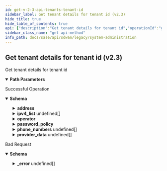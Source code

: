 ```yaml
---
id: get-v-2-3-api-tenants-tenant-id
sidebar_label: Get tenant details for tenant id (v2.3)
hide_title: true
hide_table_of_contents: true
api: {"description":"Get tenant details for tenant id","operationId":"get-v2.3-api-tenants-tenant_id","parameters":[{"description":"Tenant Id","in":"path","name":"tenant_id","required":true,"schema":{"description":"Tenant Id","type":"string"}}],"responses":{"200":{"content":{"application/json":{"schema":{"properties":{"address":{"properties":{"city":{"description":"City: Length(max = 100, , min = 0) ","type":"string"},"country":{"description":"Country: Length(max = 100, , min = 0) ","type":"string"},"post_code":{"description":"Post Code: Length(max = 100, , min = 0) ","type":"string"},"state":{"description":"State: Length(max = 100, , min = 0) ","type":"string"},"street":{"description":"Street: Length(max = 100, , min = 0) ","type":"string"},"street2":{"description":"Street2: Length(max = 100, , min = 0) ","type":"string"}},"description":"Address: Valid "},"canonical_name":{"description":"Canonical Name: Pattern(error = TENANT_INVALID_CANONICAL_NAME: Please provide a valid canonical name with a length less than 128 characters, e.g., mydomain.com, regexp = [0-9a-zA-Z\\\\.\\\\-_]{1,128}) ","type":"string"},"clients":{"description":"Clients: Valid ","items":{"description":"Clients","type":"string"},"type":"array"},"csp_tenant_id":{"description":"Csp Tenant Id: Length(max = 32, TENANT_INVALID_CSP_IT_TENANT_ID, min = 0) Digits(fraction = 0, integer = 32, TENANT_INVALID_CSP_IT_TENANT_ID) ","type":"string"},"description":{"description":"Description: Length(max = 1024, error = TENANT_INVALID_DESCRIPTION: Please provide a description with a length less than 1024 characters, min = 0) ","type":"string"},"disabled":{"description":"Disabled","type":"string"},"disabled_reason":{"description":"Disabled Reason: Size(max = 5000, DISABLED_REASON_INVALID_0001, min = 0) ","type":"string"},"id":{"description":"Id","type":"string"},"inactive":{"description":"Inactive","type":"string"},"inactive_reason":{"description":"Inactive Reason: Size(max = 5000, INACTIVE_REASON_INVALID_0001, min = 0) ","type":"string"},"ipv4_list":{"description":"Ipv4 List: Valid ","items":{"properties":{"ipv4":{"description":"Ipv4: IPv4(INVALID_IPV4_0001, regexp = [/0-9.]*) ","type":"string"}}},"type":"array"},"is_esp":{"description":"Is Esp","type":"boolean"},"is_support":{"description":"Is Support","type":"boolean"},"name":{"description":"Name: Length(max = 512, error = TENANT_INVALID_NAME: Please provide a valid name with a length less than 512 characters, min = 0) ","type":"string"},"operator":{"description":"Operator","properties":{"addresses":{"description":"Addresses: Size(max = 20, error = OPERATOR_INVALID_ADDRESS_LIST_SIZE: Provide a valid address list. A maximum of twenty addresses can be specified, min = 0) Valid ","items":{"properties":{"city":{"description":"City: Length(max = 100, , min = 0) ","type":"string"},"country":{"description":"Country: Length(max = 100, , min = 0) ","type":"string"},"post_code":{"description":"Post Code: Length(max = 100, , min = 0) ","type":"string"},"state":{"description":"State: Length(max = 100, , min = 0) ","type":"string"},"street":{"description":"Street: Length(max = 100, , min = 0) ","type":"string"},"street2":{"description":"Street2: Length(max = 100, , min = 0) ","type":"string"}}},"type":"array"},"custom_roles":{"description":"Custom Roles: Size(max = 100, error = OPERATOR_INVALID_CUSTOM_ROLES_LIST_SIZE: Custom roles set is limited to {} length, min = 0) ","items":{"properties":{"custom_permissions":{"description":"Custom Permissions","items":{"properties":{"allowed_after_ms":{"description":"Allowed After Ms","format":"int64","type":"integer"},"allowed_before_ms":{"description":"Allowed Before Ms","format":"int64","type":"integer"},"disabled":{"description":"Disabled","type":"boolean"},"disabled_reason":{"description":"Disabled Reason: Size(max = 5000, DISABLED_REASON_INVALID_0001, min = 0) ","type":"string"},"disallow_permission":{"description":"Disallow Permission","type":"boolean"},"id":{"type":"string"},"inactive":{"description":"Inactive","type":"boolean"},"inactive_reason":{"description":"Inactive Reason: Size(max = 5000, INACTIVE_REASON_INVALID_0001, min = 0) ","type":"string"},"region":{"description":"Region","type":"string"},"tenant_id":{"description":"Tenant Id: NotNull Digits(fraction = 0, integer = 20, TENANT_ID_INVALID_0001) ","type":"string"},"value":{"description":"Value: Pattern(error = INVALID_PERMISSION_VALUE: Permission value contains invalid characters. Check data {}, regexp = ^[/0-9a-zA-+_\\\\[\\\\]-]{1,500}$) NotEmpty ","type":"string"}},"required":["value","tenant_id"]},"type":"array"},"disabled":{"description":"Disabled","type":"boolean"},"disallow_permissions":{"description":"Disallow Permissions","items":{"properties":{"value":{"description":"Value: Size(max = 500, PERMISSION_INVALID_0001, min = 0) ","type":"string"}}},"type":"array"},"id":{"description":"Id","type":"string"},"inactive":{"description":"Inactive","type":"boolean"},"name":{"description":"Name: Pattern(AUTH_ROLE_INVALID, regexp = (guest|system|element|support_iam_admin|support_admin|support_viewonly|support_mfg|support_super|support_root|devops|secops|tenant_iam_admin|tenant_network_admin|tenant_security_admin|tenant_viewonly|tenant_super|tenant_root|esp_iam_admin|esp_machine_admin|esp_admin|esp_user|esp_super|esp_root)) NotBlank ","type":"string"},"permissions":{"description":"Permissions","items":{"properties":{"value":{"description":"Value: Size(max = 500, PERMISSION_INVALID_0001, min = 0) ","type":"string"}}},"type":"array"},"roles":{"description":"Roles","items":{"properties":{"name":{"description":"Name: Pattern(AUTH_ROLE_INVALID, regexp = (guest|system|element|support_iam_admin|support_admin|support_viewonly|support_mfg|support_super|support_root|devops|secops|tenant_iam_admin|tenant_network_admin|tenant_security_admin|tenant_viewonly|tenant_super|tenant_root|esp_iam_admin|esp_machine_admin|esp_admin|esp_user|esp_super|esp_root)) NotBlank ","type":"string"}},"required":["name"]},"type":"array"}},"required":["name"]},"type":"array"},"disable_idp_login":{"description":"Disable Idp Login","type":"boolean"},"disabled":{"description":"Disabled","type":"boolean"},"disabled_reason":{"description":"Disabled Reason: Size(max = 5000, DISABLED_REASON_INVALID_0001, min = 0) ","type":"string"},"email":{"description":"Email: Email(error = OPERATOR_EMAIL_INVALID: Invalid email {validatedValue}. Please use a valid email address, regexp = .*) Size(max = 1000, error = OPERATOR_EMAIL_INVALID: Invalid email {validatedValue}. Please use a valid email address, min = 1) NotEmpty ","type":"string"},"email_validated":{"description":"Email Validated","type":"boolean"},"enable_session_ip_lock":{"description":"Enable Session Ip Lock","type":"boolean"},"first_name":{"description":"First Name: Size(max = 100, error = OPERATOR_FNAME_INVALID: Invalid first name {validatedValue}. Please use a first name which is 100 characters or less in length, min = 0) NotEmpty ","type":"string"},"from_esp":{"description":"From Esp","type":"boolean"},"from_esp_name":{"description":"From Esp Name: Length(max = 512, error = TENANT_INVALID_NAME: Please provide a valid name with a length less than 512 characters, min = 0) ","type":"string"},"from_esp_tenant_id":{"description":"From Esp Tenant Id: Pattern(error = TENANT_INVALID_ID: Provide a valid tenant id, regexp = ^[a-z0-9]{1,50}$) ","type":"string"},"id":{"type":"string"},"inactive":{"description":"Inactive","type":"boolean"},"inactive_reason":{"description":"Inactive Reason: Size(max = 5000, INACTIVE_REASON_INVALID_0001, min = 0) ","type":"string"},"ipv4_list":{"description":"Ipv4 List: Size(max = 100, error = OPERATOR_IPV4_INVALID: Invalid ipv4 list, min = 0) Valid ","items":{"properties":{"ipv4":{"description":"Ipv4: IPv4(INVALID_IPV4_0001, regexp = [/0-9.]*) ","type":"string"}}},"type":"array"},"is_locked":{"description":"Is Locked","type":"boolean"},"is_system_owned":{"description":"Is System Owned","type":"boolean"},"last_login":{"format":"date","type":"string"},"last_name":{"description":"Last Name: Size(max = 100, error = OPERATOR_LNAME_INVALID: Invalid last name {validatedValue}. Please use a last name which is 100 characters or less in length, min = 0) ","type":"string"},"linked_accounts":{"description":"Linked Accounts: Size(max = 20, error = OPERATOR_INVALID_LINKED_ACCOUNTS_SIZE: Invalid linked account information. Maximum of 20 and at least 1 linked account(s) should be specified, min = 1) NotEmpty ","items":{"properties":{"disabled":{"description":"Disabled","type":"boolean"},"disabled_reason":{"description":"Disabled Reason","type":"string"},"failed_login_attempts":{"description":"Failed Login Attempts","format":"int32","type":"integer"},"id":{"description":"Id","type":"string"},"inactive":{"description":"Inactive","type":"boolean"},"inactive_reason":{"description":"Inactive Reason","type":"string"},"provider_key":{"description":"Provider Key: Pattern(error = LINKED_ACCOUNT_PROVIDER_KEY: Linked account provider key is invalid, regexp = (password)) ","type":"string"},"provider_value":{"description":"Provider Value","type":"string"},"provider_value_updated_on":{"description":"Provider Value Updated On","format":"int64","type":"integer"},"region":{"description":"Region","type":"string"},"tenant_id":{"description":"Tenant Id","type":"string"}}},"type":"array"},"name":{"description":"Name: JsonIgnore(value = true) ","type":"string"},"phone_numbers":{"description":"Phone Numbers: Size(max = 20, error = OPERATOR_INVALID_PHONE_LIST_SIZE: Invalid phone list size. Maximum of twenty phones can be specified, min = 0) Valid ","items":{"properties":{"country_code":{"description":"Country Code","format":"int32","type":"integer"},"local_extension":{"description":"Local Extension","format":"int32","type":"integer"},"number":{"description":"Number","format":"int64","type":"integer"},"types":{"description":"Types","items":{"properties":{"value":{"description":"Value","type":"string"}}},"type":"array"}}},"type":"array"},"region":{"description":"Region","type":"string"},"roles":{"description":"Roles: Valid Size(max = 7, error = OPERATOR_INVALID_ROLE_LIST_SIZE: Role list size is invalid. Maximum of seven and at least one role must be specified, min = 0) ","items":{"properties":{"name":{"description":"Name: Pattern(AUTH_ROLE_INVALID, regexp = (guest|system|element|support_iam_admin|support_admin|support_viewonly|support_mfg|support_super|support_root|devops|secops|tenant_iam_admin|tenant_network_admin|tenant_security_admin|tenant_viewonly|tenant_super|tenant_root|esp_iam_admin|esp_machine_admin|esp_admin|esp_user|esp_super|esp_root)) NotBlank ","type":"string"}},"required":["name"]},"type":"array"},"secondary_emails":{"description":"Secondary Emails: Size(max = 20, error = OPERATOR_EMAIL_LIST_INVALID: Invalid email list size {validatedValue}. Please use a valid email list, min = 0) Valid ","items":{"properties":{"email":{"description":"Email: Email(EMAIL_INVALID_0001, regexp = .*) Size(max = 1000, EMAIL_INVALID_0002, min = 1) ","type":"string"}}},"type":"array"},"settings":{"description":"Settings: Size(max = 100000, error = OPERATOR_INVALID_SETTINGS_SIZE: Invalid data size for settings. Maximum of 100KB data size is allowed, min = 0) ","type":"string"},"tenant_id":{"description":"Tenant Id: NotNull Digits(fraction = 0, integer = 20, TENANT_ID_INVALID_0001) ","type":"string"}},"required":["linked_accounts","first_name","email","tenant_id"]},"pan_account_id":{"description":"Pan Account Id: Length(max = 32, TENANT_INVALID_PAN_CSP_ACCOUNT_ID, min = 0) ","type":"string"},"pan_tenant_id":{"description":"Pan Tenant Id: Length(max = 32, TENANT_INVALID_PAN_IT_TENANT_ID, min = 0) Digits(fraction = 0, integer = 32, TENANT_INVALID_PAN_IT_TENANT_ID) ","type":"string"},"password_policy":{"description":"Password Policy: Valid ","properties":{"enable_failed_login_attempts":{"description":"Enable Failed Login Attempts","type":"boolean"},"enable_failed_login_time_delay":{"description":"Enable Failed Login Time Delay","type":"boolean"},"enable_maximum_password_length":{"description":"Enable Maximum Password Length","type":"boolean"},"enable_minimum_password_length":{"description":"Enable Minimum Password Length","type":"boolean"},"enable_password_aging":{"description":"Enable Password Aging","type":"boolean"},"enable_password_identity_difference":{"description":"Enable Password Identity Difference","type":"boolean"},"enable_password_no_reuse_count":{"description":"Enable Password No Reuse Count","type":"boolean"},"enable_session_ip_lock":{"description":"Enable Session Ip Lock","type":"boolean"},"enable_two_lower_case_letters":{"description":"Enable Two Lower Case Letters","type":"boolean"},"enable_two_numbers":{"description":"Enable Two Numbers","type":"boolean"},"enable_two_special_characters":{"description":"Enable Two Special Characters","type":"boolean"},"enable_two_upper_case_letters":{"description":"Enable Two Upper Case Letters","type":"boolean"},"failed_login_attempts":{"type":"integer"},"maximum_password_length":{"type":"integer"},"minimum_password_length":{"type":"integer"},"password_aging_days":{"type":"integer"},"password_aging_notification":{"type":"integer"},"password_no_reuse_count":{"type":"integer"},"special_characters":{"description":"Special Characters: JsonIgnore(value = true) ","type":"string"},"special_characters_regex":{"description":"Special Characters Regex: JsonIgnore(value = true) ","type":"string"}}},"phone_numbers":{"description":"Phone Numbers: Valid ","items":{"properties":{"country_code":{"description":"Country Code","format":"int32","type":"integer"},"local_extension":{"description":"Local Extension","format":"int32","type":"integer"},"number":{"description":"Number","format":"int64","type":"integer"},"types":{"description":"Types","items":{"properties":{"value":{"description":"Value","type":"string"}}},"type":"array"}}},"type":"array"},"prisma_access_tenant_id":{"description":"Prisma Access Tenant Id: Length(max = 32, TENANT_INVALID_PRISMA_ACCESS_TENANT_ID, min = 0) Digits(fraction = 0, integer = 32, TENANT_INVALID_PRISMA_ACCESS_TENANT_ID) ","type":"string"},"provider_data":{"description":"Provider Data: Valid ","items":{"properties":{"certificate":{"description":"Certificate","properties":{"certificate":{"description":"Certificate","type":"string"},"certificate_expiry_utc":{"description":"Certificate Expiry Utc","format":"int64","type":"integer"},"certificate_type":{"description":"Certificate Type","type":"string"},"disabled":{"description":"Disabled","type":"boolean"},"disabled_reason":{"description":"Disabled Reason: Size(max = 5000, DISABLED_REASON_INVALID_0001, min = 0) ","type":"string"},"id":{"type":"string"},"inactive":{"description":"Inactive","type":"boolean"},"inactive_reason":{"description":"Inactive Reason: Size(max = 5000, INACTIVE_REASON_INVALID_0001, min = 0) ","type":"string"},"issued_by":{"description":"Issued By","properties":{"common_name":{"description":"Common Name: Length(max = 100, , min = 0) ","type":"string"},"country":{"description":"Country: Length(max = 100, , min = 0) ","type":"string"},"location":{"description":"Location: Length(max = 100, , min = 0) ","type":"string"},"organization":{"description":"Organization: Length(max = 100, , min = 0) ","type":"string"},"organization_unit":{"description":"Organization Unit: Length(max = 100, , min = 0) ","type":"string"},"state":{"description":"State: Length(max = 100, , min = 0) ","type":"string"}}},"issued_to":{"description":"Issued To","properties":{"common_name":{"description":"Common Name: Length(max = 100, , min = 0) ","type":"string"},"country":{"description":"Country: Length(max = 100, , min = 0) ","type":"string"},"location":{"description":"Location: Length(max = 100, , min = 0) ","type":"string"},"organization":{"description":"Organization: Length(max = 100, , min = 0) ","type":"string"},"organization_unit":{"description":"Organization Unit: Length(max = 100, , min = 0) ","type":"string"},"state":{"description":"State: Length(max = 100, , min = 0) ","type":"string"}}},"parent_id":{"description":"Parent Id","properties":"circular()","required":["tenant_id"]},"region":{"description":"Region","type":"string"},"serial_number":{"description":"Serial Number","type":"string"},"tenant_id":{"description":"Tenant Id: NotNull Digits(fraction = 0, integer = 20, TENANT_ID_INVALID_0001) ","type":"string"},"version":{"description":"Version","type":"string"}},"required":["tenant_id"]},"password_hash":{"description":"Password Hash","type":"string"},"provider":{"description":"Provider","properties":{"canonical_name":{"description":"Canonical Name","type":"string"},"description":{"description":"Description","type":"string"},"disabled":{"description":"Disabled","type":"boolean"},"disabled_reason":{"description":"Disabled Reason: Size(max = 5000, DISABLED_REASON_INVALID_0001, min = 0) ","type":"string"},"id":{"type":"string"},"inactive":{"description":"Inactive","type":"boolean"},"inactive_reason":{"description":"Inactive Reason: Size(max = 5000, INACTIVE_REASON_INVALID_0001, min = 0) ","type":"string"},"map_external_group":{"type":"object"},"name":{"description":"Name","type":"string"},"protocol":{"description":"Protocol","properties":{}},"region":{"description":"Region","type":"string"},"template":{"description":"Template","type":"string"},"tenant_id":{"description":"Tenant Id: NotNull Digits(fraction = 0, integer = 20, TENANT_ID_INVALID_0001) ","type":"string"}},"required":["tenant_id"]},"salt":{"description":"Salt","type":"string"},"security":{"description":"Security","type":"string"}}},"type":"array"},"region":{"description":"Region","type":"string"},"telemetry_region":{"description":"Telemetry Region","type":"string"},"tenant_id":{"description":"Tenant Id: NotNull Digits(fraction = 0, integer = 20, TENANT_ID_INVALID_0001) ","type":"string"}},"required":["tenant_id"]}}},"description":"Successful Operation"},"400":{"content":{"application/json":{"example":{"value":{"_error":[{"code":"TENANT_INVALID_CLIENT_ID"},{"code":"ESP_INVALID_CLIENT_DATA"}]}},"schema":{"properties":{"_error":{"items":{"properties":{"code":{"type":"string"},"message":{"type":"string"}}},"type":"array"}}}}},"description":"Bad Request"}},"tags":["System Administration"],"method":"get","path":"/v2.3/api/tenants/{tenant_id}","info":{"contact":{},"description":"List of APIs used to manage the operators, IDPs, users, base roles, base permissions,  password change, sign up, and client roles, base roles.","title":"System Administration","version":"Latest"},"postman":{"name":"Get tenant details for tenant id (v2.3)","description":{"content":"Get tenant details for tenant id","type":"text/plain"},"url":{"path":["v2.3","api","tenants",":tenant_id"],"host":["{{baseUrl}}"],"query":[],"variable":[{"disabled":false,"description":{"content":"(Required) Tenant Id","type":"text/plain"},"type":"any","value":"","key":"tenant_id"}]},"header":[{"key":"Accept","value":"application/json"}],"method":"GET"}}
sidebar_class_name: "get api-method"
info_path: docs/sase/api/sdwan/legacy/system-administration
---
```



## Get tenant details for tenant id (v2.3)



Get tenant details for tenant id

<details style={{"marginBottom":"1rem"}} data-collapsed={false} open={true}><summary style={{}}><strong>Path Parameters</strong></summary><div><ul><ParamsItem className={"paramsItem"} param={{"description":"Tenant Id","in":"path","name":"tenant_id","required":true,"schema":{"description":"Tenant Id","type":"string"}}}></ParamsItem></ul></div></details><div><ApiTabs><TabItem label={"200"} value={"200"}><div>

Successful Operation

</div><div><details style={{}} data-collapsed={false} open={true}><summary style={{"textAlign":"left"}}><strong>Schema</strong></summary><div style={{"textAlign":"left","marginLeft":"1rem"}}></div><ul style={{"marginLeft":"1rem"}}><SchemaItem collapsible={true} className={"schemaItem"}><details style={{}}><summary style={{}}><strong>address</strong><span style={{"opacity":"0.6"}}> </span></summary><div style={{"marginLeft":"1rem"}}><div style={{"marginTop":".5rem","marginBottom":".5rem"}}>

Address: Valid 

</div><SchemaItem collapsible={false} name={"city"} required={false} schemaDescription={"City: Length(max = 100, , min = 0) "} schemaName={"string"} qualifierMessage={undefined}></SchemaItem><SchemaItem collapsible={false} name={"country"} required={false} schemaDescription={"Country: Length(max = 100, , min = 0) "} schemaName={"string"} qualifierMessage={undefined}></SchemaItem><SchemaItem collapsible={false} name={"post_code"} required={false} schemaDescription={"Post Code: Length(max = 100, , min = 0) "} schemaName={"string"} qualifierMessage={undefined}></SchemaItem><SchemaItem collapsible={false} name={"state"} required={false} schemaDescription={"State: Length(max = 100, , min = 0) "} schemaName={"string"} qualifierMessage={undefined}></SchemaItem><SchemaItem collapsible={false} name={"street"} required={false} schemaDescription={"Street: Length(max = 100, , min = 0) "} schemaName={"string"} qualifierMessage={undefined}></SchemaItem><SchemaItem collapsible={false} name={"street2"} required={false} schemaDescription={"Street2: Length(max = 100, , min = 0) "} schemaName={"string"} qualifierMessage={undefined}></SchemaItem></div></details></SchemaItem><SchemaItem collapsible={false} name={"canonical_name"} required={false} schemaDescription={"Canonical Name: Pattern(error = TENANT_INVALID_CANONICAL_NAME: Please provide a valid canonical name with a length less than 128 characters, e.g., mydomain.com, regexp = [0-9a-zA-Z\\\\.\\\\-_]{1,128}) "} schemaName={"string"} qualifierMessage={undefined}></SchemaItem><SchemaItem collapsible={false} name={"clients"} required={false} schemaDescription={"Clients: Valid "} schemaName={"string[]"} qualifierMessage={undefined}></SchemaItem><SchemaItem collapsible={false} name={"csp_tenant_id"} required={false} schemaDescription={"Csp Tenant Id: Length(max = 32, TENANT_INVALID_CSP_IT_TENANT_ID, min = 0) Digits(fraction = 0, integer = 32, TENANT_INVALID_CSP_IT_TENANT_ID) "} schemaName={"string"} qualifierMessage={undefined}></SchemaItem><SchemaItem collapsible={false} name={"description"} required={false} schemaDescription={"Description: Length(max = 1024, error = TENANT_INVALID_DESCRIPTION: Please provide a description with a length less than 1024 characters, min = 0) "} schemaName={"string"} qualifierMessage={undefined}></SchemaItem><SchemaItem collapsible={false} name={"disabled"} required={false} schemaDescription={"Disabled"} schemaName={"string"} qualifierMessage={undefined}></SchemaItem><SchemaItem collapsible={false} name={"disabled_reason"} required={false} schemaDescription={"Disabled Reason: Size(max = 5000, DISABLED_REASON_INVALID_0001, min = 0) "} schemaName={"string"} qualifierMessage={undefined}></SchemaItem><SchemaItem collapsible={false} name={"id"} required={false} schemaDescription={"Id"} schemaName={"string"} qualifierMessage={undefined}></SchemaItem><SchemaItem collapsible={false} name={"inactive"} required={false} schemaDescription={"Inactive"} schemaName={"string"} qualifierMessage={undefined}></SchemaItem><SchemaItem collapsible={false} name={"inactive_reason"} required={false} schemaDescription={"Inactive Reason: Size(max = 5000, INACTIVE_REASON_INVALID_0001, min = 0) "} schemaName={"string"} qualifierMessage={undefined}></SchemaItem><SchemaItem collapsible={true} className={"schemaItem"}><details style={{}}><summary style={{}}><strong>ipv4_list</strong><span style={{"opacity":"0.6"}}> undefined[]</span></summary><div style={{"marginLeft":"1rem"}}><div style={{"marginTop":".5rem","marginBottom":".5rem"}}>

Ipv4 List: Valid 

</div><SchemaItem collapsible={false} name={"ipv4"} required={false} schemaDescription={"Ipv4: IPv4(INVALID_IPV4_0001, regexp = [/0-9.]*) "} schemaName={"string"} qualifierMessage={undefined}></SchemaItem></div></details></SchemaItem><SchemaItem collapsible={false} name={"is_esp"} required={false} schemaDescription={"Is Esp"} schemaName={"boolean"} qualifierMessage={undefined}></SchemaItem><SchemaItem collapsible={false} name={"is_support"} required={false} schemaDescription={"Is Support"} schemaName={"boolean"} qualifierMessage={undefined}></SchemaItem><SchemaItem collapsible={false} name={"name"} required={false} schemaDescription={"Name: Length(max = 512, error = TENANT_INVALID_NAME: Please provide a valid name with a length less than 512 characters, min = 0) "} schemaName={"string"} qualifierMessage={undefined}></SchemaItem><SchemaItem collapsible={true} className={"schemaItem"}><details style={{}}><summary style={{}}><strong>operator</strong><span style={{"opacity":"0.6"}}> </span></summary><div style={{"marginLeft":"1rem"}}><div style={{"marginTop":".5rem","marginBottom":".5rem"}}>

Operator

</div><SchemaItem collapsible={true} className={"schemaItem"}><details style={{}}><summary style={{}}><strong>addresses</strong><span style={{"opacity":"0.6"}}> undefined[]</span></summary><div style={{"marginLeft":"1rem"}}><div style={{"marginTop":".5rem","marginBottom":".5rem"}}>

Addresses: Size(max = 20, error = OPERATOR_INVALID_ADDRESS_LIST_SIZE: Provide a valid address list. A maximum of twenty addresses can be specified, min = 0) Valid 

</div><SchemaItem collapsible={false} name={"city"} required={false} schemaDescription={"City: Length(max = 100, , min = 0) "} schemaName={"string"} qualifierMessage={undefined}></SchemaItem><SchemaItem collapsible={false} name={"country"} required={false} schemaDescription={"Country: Length(max = 100, , min = 0) "} schemaName={"string"} qualifierMessage={undefined}></SchemaItem><SchemaItem collapsible={false} name={"post_code"} required={false} schemaDescription={"Post Code: Length(max = 100, , min = 0) "} schemaName={"string"} qualifierMessage={undefined}></SchemaItem><SchemaItem collapsible={false} name={"state"} required={false} schemaDescription={"State: Length(max = 100, , min = 0) "} schemaName={"string"} qualifierMessage={undefined}></SchemaItem><SchemaItem collapsible={false} name={"street"} required={false} schemaDescription={"Street: Length(max = 100, , min = 0) "} schemaName={"string"} qualifierMessage={undefined}></SchemaItem><SchemaItem collapsible={false} name={"street2"} required={false} schemaDescription={"Street2: Length(max = 100, , min = 0) "} schemaName={"string"} qualifierMessage={undefined}></SchemaItem></div></details></SchemaItem><SchemaItem collapsible={true} className={"schemaItem"}><details style={{}}><summary style={{}}><strong>custom_roles</strong><span style={{"opacity":"0.6"}}> undefined[]</span></summary><div style={{"marginLeft":"1rem"}}><div style={{"marginTop":".5rem","marginBottom":".5rem"}}>

Custom Roles: Size(max = 100, error = OPERATOR_INVALID_CUSTOM_ROLES_LIST_SIZE: Custom roles set is limited to {} length, min = 0) 

</div><SchemaItem collapsible={true} className={"schemaItem"}><details style={{}}><summary style={{}}><strong>custom_permissions</strong><span style={{"opacity":"0.6"}}> undefined[]</span></summary><div style={{"marginLeft":"1rem"}}><div style={{"marginTop":".5rem","marginBottom":".5rem"}}>

Custom Permissions

</div><SchemaItem collapsible={false} name={"allowed_after_ms"} required={false} schemaDescription={"Allowed After Ms"} schemaName={"int64"} qualifierMessage={undefined}></SchemaItem><SchemaItem collapsible={false} name={"allowed_before_ms"} required={false} schemaDescription={"Allowed Before Ms"} schemaName={"int64"} qualifierMessage={undefined}></SchemaItem><SchemaItem collapsible={false} name={"disabled"} required={false} schemaDescription={"Disabled"} schemaName={"boolean"} qualifierMessage={undefined}></SchemaItem><SchemaItem collapsible={false} name={"disabled_reason"} required={false} schemaDescription={"Disabled Reason: Size(max = 5000, DISABLED_REASON_INVALID_0001, min = 0) "} schemaName={"string"} qualifierMessage={undefined}></SchemaItem><SchemaItem collapsible={false} name={"disallow_permission"} required={false} schemaDescription={"Disallow Permission"} schemaName={"boolean"} qualifierMessage={undefined}></SchemaItem><SchemaItem collapsible={false} name={"id"} required={false} schemaDescription={undefined} schemaName={"string"} qualifierMessage={undefined}></SchemaItem><SchemaItem collapsible={false} name={"inactive"} required={false} schemaDescription={"Inactive"} schemaName={"boolean"} qualifierMessage={undefined}></SchemaItem><SchemaItem collapsible={false} name={"inactive_reason"} required={false} schemaDescription={"Inactive Reason: Size(max = 5000, INACTIVE_REASON_INVALID_0001, min = 0) "} schemaName={"string"} qualifierMessage={undefined}></SchemaItem><SchemaItem collapsible={false} name={"region"} required={false} schemaDescription={"Region"} schemaName={"string"} qualifierMessage={undefined}></SchemaItem><SchemaItem collapsible={false} name={"tenant_id"} required={true} schemaDescription={"Tenant Id: NotNull Digits(fraction = 0, integer = 20, TENANT_ID_INVALID_0001) "} schemaName={"string"} qualifierMessage={undefined}></SchemaItem><SchemaItem collapsible={false} name={"value"} required={true} schemaDescription={"Value: Pattern(error = INVALID_PERMISSION_VALUE: Permission value contains invalid characters. Check data {}, regexp = ^[/0-9a-zA-+_\\\\[\\\\]-]{1,500}$) NotEmpty "} schemaName={"string"} qualifierMessage={undefined}></SchemaItem></div></details></SchemaItem><SchemaItem collapsible={false} name={"disabled"} required={false} schemaDescription={"Disabled"} schemaName={"boolean"} qualifierMessage={undefined}></SchemaItem><SchemaItem collapsible={true} className={"schemaItem"}><details style={{}}><summary style={{}}><strong>disallow_permissions</strong><span style={{"opacity":"0.6"}}> undefined[]</span></summary><div style={{"marginLeft":"1rem"}}><div style={{"marginTop":".5rem","marginBottom":".5rem"}}>

Disallow Permissions

</div><SchemaItem collapsible={false} name={"value"} required={false} schemaDescription={"Value: Size(max = 500, PERMISSION_INVALID_0001, min = 0) "} schemaName={"string"} qualifierMessage={undefined}></SchemaItem></div></details></SchemaItem><SchemaItem collapsible={false} name={"id"} required={false} schemaDescription={"Id"} schemaName={"string"} qualifierMessage={undefined}></SchemaItem><SchemaItem collapsible={false} name={"inactive"} required={false} schemaDescription={"Inactive"} schemaName={"boolean"} qualifierMessage={undefined}></SchemaItem><SchemaItem collapsible={false} name={"name"} required={true} schemaDescription={"Name: Pattern(AUTH_ROLE_INVALID, regexp = (guest|system|element|support_iam_admin|support_admin|support_viewonly|support_mfg|support_super|support_root|devops|secops|tenant_iam_admin|tenant_network_admin|tenant_security_admin|tenant_viewonly|tenant_super|tenant_root|esp_iam_admin|esp_machine_admin|esp_admin|esp_user|esp_super|esp_root)) NotBlank "} schemaName={"string"} qualifierMessage={undefined}></SchemaItem><SchemaItem collapsible={true} className={"schemaItem"}><details style={{}}><summary style={{}}><strong>permissions</strong><span style={{"opacity":"0.6"}}> undefined[]</span></summary><div style={{"marginLeft":"1rem"}}><div style={{"marginTop":".5rem","marginBottom":".5rem"}}>

Permissions

</div><SchemaItem collapsible={false} name={"value"} required={false} schemaDescription={"Value: Size(max = 500, PERMISSION_INVALID_0001, min = 0) "} schemaName={"string"} qualifierMessage={undefined}></SchemaItem></div></details></SchemaItem><SchemaItem collapsible={true} className={"schemaItem"}><details style={{}}><summary style={{}}><strong>roles</strong><span style={{"opacity":"0.6"}}> undefined[]</span></summary><div style={{"marginLeft":"1rem"}}><div style={{"marginTop":".5rem","marginBottom":".5rem"}}>

Roles

</div><SchemaItem collapsible={false} name={"name"} required={true} schemaDescription={"Name: Pattern(AUTH_ROLE_INVALID, regexp = (guest|system|element|support_iam_admin|support_admin|support_viewonly|support_mfg|support_super|support_root|devops|secops|tenant_iam_admin|tenant_network_admin|tenant_security_admin|tenant_viewonly|tenant_super|tenant_root|esp_iam_admin|esp_machine_admin|esp_admin|esp_user|esp_super|esp_root)) NotBlank "} schemaName={"string"} qualifierMessage={undefined}></SchemaItem></div></details></SchemaItem></div></details></SchemaItem><SchemaItem collapsible={false} name={"disable_idp_login"} required={false} schemaDescription={"Disable Idp Login"} schemaName={"boolean"} qualifierMessage={undefined}></SchemaItem><SchemaItem collapsible={false} name={"disabled"} required={false} schemaDescription={"Disabled"} schemaName={"boolean"} qualifierMessage={undefined}></SchemaItem><SchemaItem collapsible={false} name={"disabled_reason"} required={false} schemaDescription={"Disabled Reason: Size(max = 5000, DISABLED_REASON_INVALID_0001, min = 0) "} schemaName={"string"} qualifierMessage={undefined}></SchemaItem><SchemaItem collapsible={false} name={"email"} required={true} schemaDescription={"Email: Email(error = OPERATOR_EMAIL_INVALID: Invalid email {validatedValue}. Please use a valid email address, regexp = .*) Size(max = 1000, error = OPERATOR_EMAIL_INVALID: Invalid email {validatedValue}. Please use a valid email address, min = 1) NotEmpty "} schemaName={"string"} qualifierMessage={undefined}></SchemaItem><SchemaItem collapsible={false} name={"email_validated"} required={false} schemaDescription={"Email Validated"} schemaName={"boolean"} qualifierMessage={undefined}></SchemaItem><SchemaItem collapsible={false} name={"enable_session_ip_lock"} required={false} schemaDescription={"Enable Session Ip Lock"} schemaName={"boolean"} qualifierMessage={undefined}></SchemaItem><SchemaItem collapsible={false} name={"first_name"} required={true} schemaDescription={"First Name: Size(max = 100, error = OPERATOR_FNAME_INVALID: Invalid first name {validatedValue}. Please use a first name which is 100 characters or less in length, min = 0) NotEmpty "} schemaName={"string"} qualifierMessage={undefined}></SchemaItem><SchemaItem collapsible={false} name={"from_esp"} required={false} schemaDescription={"From Esp"} schemaName={"boolean"} qualifierMessage={undefined}></SchemaItem><SchemaItem collapsible={false} name={"from_esp_name"} required={false} schemaDescription={"From Esp Name: Length(max = 512, error = TENANT_INVALID_NAME: Please provide a valid name with a length less than 512 characters, min = 0) "} schemaName={"string"} qualifierMessage={undefined}></SchemaItem><SchemaItem collapsible={false} name={"from_esp_tenant_id"} required={false} schemaDescription={"From Esp Tenant Id: Pattern(error = TENANT_INVALID_ID: Provide a valid tenant id, regexp = ^[a-z0-9]{1,50}$) "} schemaName={"string"} qualifierMessage={undefined}></SchemaItem><SchemaItem collapsible={false} name={"id"} required={false} schemaDescription={undefined} schemaName={"string"} qualifierMessage={undefined}></SchemaItem><SchemaItem collapsible={false} name={"inactive"} required={false} schemaDescription={"Inactive"} schemaName={"boolean"} qualifierMessage={undefined}></SchemaItem><SchemaItem collapsible={false} name={"inactive_reason"} required={false} schemaDescription={"Inactive Reason: Size(max = 5000, INACTIVE_REASON_INVALID_0001, min = 0) "} schemaName={"string"} qualifierMessage={undefined}></SchemaItem><SchemaItem collapsible={true} className={"schemaItem"}><details style={{}}><summary style={{}}><strong>ipv4_list</strong><span style={{"opacity":"0.6"}}> undefined[]</span></summary><div style={{"marginLeft":"1rem"}}><div style={{"marginTop":".5rem","marginBottom":".5rem"}}>

Ipv4 List: Size(max = 100, error = OPERATOR_IPV4_INVALID: Invalid ipv4 list, min = 0) Valid 

</div><SchemaItem collapsible={false} name={"ipv4"} required={false} schemaDescription={"Ipv4: IPv4(INVALID_IPV4_0001, regexp = [/0-9.]*) "} schemaName={"string"} qualifierMessage={undefined}></SchemaItem></div></details></SchemaItem><SchemaItem collapsible={false} name={"is_locked"} required={false} schemaDescription={"Is Locked"} schemaName={"boolean"} qualifierMessage={undefined}></SchemaItem><SchemaItem collapsible={false} name={"is_system_owned"} required={false} schemaDescription={"Is System Owned"} schemaName={"boolean"} qualifierMessage={undefined}></SchemaItem><SchemaItem collapsible={false} name={"last_login"} required={false} schemaDescription={undefined} schemaName={"date"} qualifierMessage={undefined}></SchemaItem><SchemaItem collapsible={false} name={"last_name"} required={false} schemaDescription={"Last Name: Size(max = 100, error = OPERATOR_LNAME_INVALID: Invalid last name {validatedValue}. Please use a last name which is 100 characters or less in length, min = 0) "} schemaName={"string"} qualifierMessage={undefined}></SchemaItem><SchemaItem collapsible={true} className={"schemaItem"}><details style={{}}><summary style={{}}><strong>linked_accounts</strong><span style={{"opacity":"0.6"}}> undefined[]</span><strong style={{"fontSize":"var(--ifm-code-font-size)","color":"var(--openapi-required)"}}> required</strong></summary><div style={{"marginLeft":"1rem"}}><div style={{"marginTop":".5rem","marginBottom":".5rem"}}>

Linked Accounts: Size(max = 20, error = OPERATOR_INVALID_LINKED_ACCOUNTS_SIZE: Invalid linked account information. Maximum of 20 and at least 1 linked account(s) should be specified, min = 1) NotEmpty 

</div><SchemaItem collapsible={false} name={"disabled"} required={false} schemaDescription={"Disabled"} schemaName={"boolean"} qualifierMessage={undefined}></SchemaItem><SchemaItem collapsible={false} name={"disabled_reason"} required={false} schemaDescription={"Disabled Reason"} schemaName={"string"} qualifierMessage={undefined}></SchemaItem><SchemaItem collapsible={false} name={"failed_login_attempts"} required={false} schemaDescription={"Failed Login Attempts"} schemaName={"int32"} qualifierMessage={undefined}></SchemaItem><SchemaItem collapsible={false} name={"id"} required={false} schemaDescription={"Id"} schemaName={"string"} qualifierMessage={undefined}></SchemaItem><SchemaItem collapsible={false} name={"inactive"} required={false} schemaDescription={"Inactive"} schemaName={"boolean"} qualifierMessage={undefined}></SchemaItem><SchemaItem collapsible={false} name={"inactive_reason"} required={false} schemaDescription={"Inactive Reason"} schemaName={"string"} qualifierMessage={undefined}></SchemaItem><SchemaItem collapsible={false} name={"provider_key"} required={false} schemaDescription={"Provider Key: Pattern(error = LINKED_ACCOUNT_PROVIDER_KEY: Linked account provider key is invalid, regexp = (password)) "} schemaName={"string"} qualifierMessage={undefined}></SchemaItem><SchemaItem collapsible={false} name={"provider_value"} required={false} schemaDescription={"Provider Value"} schemaName={"string"} qualifierMessage={undefined}></SchemaItem><SchemaItem collapsible={false} name={"provider_value_updated_on"} required={false} schemaDescription={"Provider Value Updated On"} schemaName={"int64"} qualifierMessage={undefined}></SchemaItem><SchemaItem collapsible={false} name={"region"} required={false} schemaDescription={"Region"} schemaName={"string"} qualifierMessage={undefined}></SchemaItem><SchemaItem collapsible={false} name={"tenant_id"} required={false} schemaDescription={"Tenant Id"} schemaName={"string"} qualifierMessage={undefined}></SchemaItem></div></details></SchemaItem><SchemaItem collapsible={false} name={"name"} required={false} schemaDescription={"Name: JsonIgnore(value = true) "} schemaName={"string"} qualifierMessage={undefined}></SchemaItem><SchemaItem collapsible={true} className={"schemaItem"}><details style={{}}><summary style={{}}><strong>phone_numbers</strong><span style={{"opacity":"0.6"}}> undefined[]</span></summary><div style={{"marginLeft":"1rem"}}><div style={{"marginTop":".5rem","marginBottom":".5rem"}}>

Phone Numbers: Size(max = 20, error = OPERATOR_INVALID_PHONE_LIST_SIZE: Invalid phone list size. Maximum of twenty phones can be specified, min = 0) Valid 

</div><SchemaItem collapsible={false} name={"country_code"} required={false} schemaDescription={"Country Code"} schemaName={"int32"} qualifierMessage={undefined}></SchemaItem><SchemaItem collapsible={false} name={"local_extension"} required={false} schemaDescription={"Local Extension"} schemaName={"int32"} qualifierMessage={undefined}></SchemaItem><SchemaItem collapsible={false} name={"number"} required={false} schemaDescription={"Number"} schemaName={"int64"} qualifierMessage={undefined}></SchemaItem><SchemaItem collapsible={true} className={"schemaItem"}><details style={{}}><summary style={{}}><strong>types</strong><span style={{"opacity":"0.6"}}> undefined[]</span></summary><div style={{"marginLeft":"1rem"}}><div style={{"marginTop":".5rem","marginBottom":".5rem"}}>

Types

</div><SchemaItem collapsible={false} name={"value"} required={false} schemaDescription={"Value"} schemaName={"string"} qualifierMessage={undefined}></SchemaItem></div></details></SchemaItem></div></details></SchemaItem><SchemaItem collapsible={false} name={"region"} required={false} schemaDescription={"Region"} schemaName={"string"} qualifierMessage={undefined}></SchemaItem><SchemaItem collapsible={true} className={"schemaItem"}><details style={{}}><summary style={{}}><strong>roles</strong><span style={{"opacity":"0.6"}}> undefined[]</span></summary><div style={{"marginLeft":"1rem"}}><div style={{"marginTop":".5rem","marginBottom":".5rem"}}>

Roles: Valid Size(max = 7, error = OPERATOR_INVALID_ROLE_LIST_SIZE: Role list size is invalid. Maximum of seven and at least one role must be specified, min = 0) 

</div><SchemaItem collapsible={false} name={"name"} required={true} schemaDescription={"Name: Pattern(AUTH_ROLE_INVALID, regexp = (guest|system|element|support_iam_admin|support_admin|support_viewonly|support_mfg|support_super|support_root|devops|secops|tenant_iam_admin|tenant_network_admin|tenant_security_admin|tenant_viewonly|tenant_super|tenant_root|esp_iam_admin|esp_machine_admin|esp_admin|esp_user|esp_super|esp_root)) NotBlank "} schemaName={"string"} qualifierMessage={undefined}></SchemaItem></div></details></SchemaItem><SchemaItem collapsible={true} className={"schemaItem"}><details style={{}}><summary style={{}}><strong>secondary_emails</strong><span style={{"opacity":"0.6"}}> undefined[]</span></summary><div style={{"marginLeft":"1rem"}}><div style={{"marginTop":".5rem","marginBottom":".5rem"}}>

Secondary Emails: Size(max = 20, error = OPERATOR_EMAIL_LIST_INVALID: Invalid email list size {validatedValue}. Please use a valid email list, min = 0) Valid 

</div><SchemaItem collapsible={false} name={"email"} required={false} schemaDescription={"Email: Email(EMAIL_INVALID_0001, regexp = .*) Size(max = 1000, EMAIL_INVALID_0002, min = 1) "} schemaName={"string"} qualifierMessage={undefined}></SchemaItem></div></details></SchemaItem><SchemaItem collapsible={false} name={"settings"} required={false} schemaDescription={"Settings: Size(max = 100000, error = OPERATOR_INVALID_SETTINGS_SIZE: Invalid data size for settings. Maximum of 100KB data size is allowed, min = 0) "} schemaName={"string"} qualifierMessage={undefined}></SchemaItem><SchemaItem collapsible={false} name={"tenant_id"} required={true} schemaDescription={"Tenant Id: NotNull Digits(fraction = 0, integer = 20, TENANT_ID_INVALID_0001) "} schemaName={"string"} qualifierMessage={undefined}></SchemaItem></div></details></SchemaItem><SchemaItem collapsible={false} name={"pan_account_id"} required={false} schemaDescription={"Pan Account Id: Length(max = 32, TENANT_INVALID_PAN_CSP_ACCOUNT_ID, min = 0) "} schemaName={"string"} qualifierMessage={undefined}></SchemaItem><SchemaItem collapsible={false} name={"pan_tenant_id"} required={false} schemaDescription={"Pan Tenant Id: Length(max = 32, TENANT_INVALID_PAN_IT_TENANT_ID, min = 0) Digits(fraction = 0, integer = 32, TENANT_INVALID_PAN_IT_TENANT_ID) "} schemaName={"string"} qualifierMessage={undefined}></SchemaItem><SchemaItem collapsible={true} className={"schemaItem"}><details style={{}}><summary style={{}}><strong>password_policy</strong><span style={{"opacity":"0.6"}}> </span></summary><div style={{"marginLeft":"1rem"}}><div style={{"marginTop":".5rem","marginBottom":".5rem"}}>

Password Policy: Valid 

</div><SchemaItem collapsible={false} name={"enable_failed_login_attempts"} required={false} schemaDescription={"Enable Failed Login Attempts"} schemaName={"boolean"} qualifierMessage={undefined}></SchemaItem><SchemaItem collapsible={false} name={"enable_failed_login_time_delay"} required={false} schemaDescription={"Enable Failed Login Time Delay"} schemaName={"boolean"} qualifierMessage={undefined}></SchemaItem><SchemaItem collapsible={false} name={"enable_maximum_password_length"} required={false} schemaDescription={"Enable Maximum Password Length"} schemaName={"boolean"} qualifierMessage={undefined}></SchemaItem><SchemaItem collapsible={false} name={"enable_minimum_password_length"} required={false} schemaDescription={"Enable Minimum Password Length"} schemaName={"boolean"} qualifierMessage={undefined}></SchemaItem><SchemaItem collapsible={false} name={"enable_password_aging"} required={false} schemaDescription={"Enable Password Aging"} schemaName={"boolean"} qualifierMessage={undefined}></SchemaItem><SchemaItem collapsible={false} name={"enable_password_identity_difference"} required={false} schemaDescription={"Enable Password Identity Difference"} schemaName={"boolean"} qualifierMessage={undefined}></SchemaItem><SchemaItem collapsible={false} name={"enable_password_no_reuse_count"} required={false} schemaDescription={"Enable Password No Reuse Count"} schemaName={"boolean"} qualifierMessage={undefined}></SchemaItem><SchemaItem collapsible={false} name={"enable_session_ip_lock"} required={false} schemaDescription={"Enable Session Ip Lock"} schemaName={"boolean"} qualifierMessage={undefined}></SchemaItem><SchemaItem collapsible={false} name={"enable_two_lower_case_letters"} required={false} schemaDescription={"Enable Two Lower Case Letters"} schemaName={"boolean"} qualifierMessage={undefined}></SchemaItem><SchemaItem collapsible={false} name={"enable_two_numbers"} required={false} schemaDescription={"Enable Two Numbers"} schemaName={"boolean"} qualifierMessage={undefined}></SchemaItem><SchemaItem collapsible={false} name={"enable_two_special_characters"} required={false} schemaDescription={"Enable Two Special Characters"} schemaName={"boolean"} qualifierMessage={undefined}></SchemaItem><SchemaItem collapsible={false} name={"enable_two_upper_case_letters"} required={false} schemaDescription={"Enable Two Upper Case Letters"} schemaName={"boolean"} qualifierMessage={undefined}></SchemaItem><SchemaItem collapsible={false} name={"failed_login_attempts"} required={false} schemaDescription={undefined} schemaName={"integer"} qualifierMessage={undefined}></SchemaItem><SchemaItem collapsible={false} name={"maximum_password_length"} required={false} schemaDescription={undefined} schemaName={"integer"} qualifierMessage={undefined}></SchemaItem><SchemaItem collapsible={false} name={"minimum_password_length"} required={false} schemaDescription={undefined} schemaName={"integer"} qualifierMessage={undefined}></SchemaItem><SchemaItem collapsible={false} name={"password_aging_days"} required={false} schemaDescription={undefined} schemaName={"integer"} qualifierMessage={undefined}></SchemaItem><SchemaItem collapsible={false} name={"password_aging_notification"} required={false} schemaDescription={undefined} schemaName={"integer"} qualifierMessage={undefined}></SchemaItem><SchemaItem collapsible={false} name={"password_no_reuse_count"} required={false} schemaDescription={undefined} schemaName={"integer"} qualifierMessage={undefined}></SchemaItem><SchemaItem collapsible={false} name={"special_characters"} required={false} schemaDescription={"Special Characters: JsonIgnore(value = true) "} schemaName={"string"} qualifierMessage={undefined}></SchemaItem><SchemaItem collapsible={false} name={"special_characters_regex"} required={false} schemaDescription={"Special Characters Regex: JsonIgnore(value = true) "} schemaName={"string"} qualifierMessage={undefined}></SchemaItem></div></details></SchemaItem><SchemaItem collapsible={true} className={"schemaItem"}><details style={{}}><summary style={{}}><strong>phone_numbers</strong><span style={{"opacity":"0.6"}}> undefined[]</span></summary><div style={{"marginLeft":"1rem"}}><div style={{"marginTop":".5rem","marginBottom":".5rem"}}>

Phone Numbers: Valid 

</div><SchemaItem collapsible={false} name={"country_code"} required={false} schemaDescription={"Country Code"} schemaName={"int32"} qualifierMessage={undefined}></SchemaItem><SchemaItem collapsible={false} name={"local_extension"} required={false} schemaDescription={"Local Extension"} schemaName={"int32"} qualifierMessage={undefined}></SchemaItem><SchemaItem collapsible={false} name={"number"} required={false} schemaDescription={"Number"} schemaName={"int64"} qualifierMessage={undefined}></SchemaItem><SchemaItem collapsible={true} className={"schemaItem"}><details style={{}}><summary style={{}}><strong>types</strong><span style={{"opacity":"0.6"}}> undefined[]</span></summary><div style={{"marginLeft":"1rem"}}><div style={{"marginTop":".5rem","marginBottom":".5rem"}}>

Types

</div><SchemaItem collapsible={false} name={"value"} required={false} schemaDescription={"Value"} schemaName={"string"} qualifierMessage={undefined}></SchemaItem></div></details></SchemaItem></div></details></SchemaItem><SchemaItem collapsible={false} name={"prisma_access_tenant_id"} required={false} schemaDescription={"Prisma Access Tenant Id: Length(max = 32, TENANT_INVALID_PRISMA_ACCESS_TENANT_ID, min = 0) Digits(fraction = 0, integer = 32, TENANT_INVALID_PRISMA_ACCESS_TENANT_ID) "} schemaName={"string"} qualifierMessage={undefined}></SchemaItem><SchemaItem collapsible={true} className={"schemaItem"}><details style={{}}><summary style={{}}><strong>provider_data</strong><span style={{"opacity":"0.6"}}> undefined[]</span></summary><div style={{"marginLeft":"1rem"}}><div style={{"marginTop":".5rem","marginBottom":".5rem"}}>

Provider Data: Valid 

</div><SchemaItem collapsible={true} className={"schemaItem"}><details style={{}}><summary style={{}}><strong>certificate</strong><span style={{"opacity":"0.6"}}> </span></summary><div style={{"marginLeft":"1rem"}}><div style={{"marginTop":".5rem","marginBottom":".5rem"}}>

Certificate

</div><SchemaItem collapsible={false} name={"certificate"} required={false} schemaDescription={"Certificate"} schemaName={"string"} qualifierMessage={undefined}></SchemaItem><SchemaItem collapsible={false} name={"certificate_expiry_utc"} required={false} schemaDescription={"Certificate Expiry Utc"} schemaName={"int64"} qualifierMessage={undefined}></SchemaItem><SchemaItem collapsible={false} name={"certificate_type"} required={false} schemaDescription={"Certificate Type"} schemaName={"string"} qualifierMessage={undefined}></SchemaItem><SchemaItem collapsible={false} name={"disabled"} required={false} schemaDescription={"Disabled"} schemaName={"boolean"} qualifierMessage={undefined}></SchemaItem><SchemaItem collapsible={false} name={"disabled_reason"} required={false} schemaDescription={"Disabled Reason: Size(max = 5000, DISABLED_REASON_INVALID_0001, min = 0) "} schemaName={"string"} qualifierMessage={undefined}></SchemaItem><SchemaItem collapsible={false} name={"id"} required={false} schemaDescription={undefined} schemaName={"string"} qualifierMessage={undefined}></SchemaItem><SchemaItem collapsible={false} name={"inactive"} required={false} schemaDescription={"Inactive"} schemaName={"boolean"} qualifierMessage={undefined}></SchemaItem><SchemaItem collapsible={false} name={"inactive_reason"} required={false} schemaDescription={"Inactive Reason: Size(max = 5000, INACTIVE_REASON_INVALID_0001, min = 0) "} schemaName={"string"} qualifierMessage={undefined}></SchemaItem><SchemaItem collapsible={true} className={"schemaItem"}><details style={{}}><summary style={{}}><strong>issued_by</strong><span style={{"opacity":"0.6"}}> </span></summary><div style={{"marginLeft":"1rem"}}><div style={{"marginTop":".5rem","marginBottom":".5rem"}}>

Issued By

</div><SchemaItem collapsible={false} name={"common_name"} required={false} schemaDescription={"Common Name: Length(max = 100, , min = 0) "} schemaName={"string"} qualifierMessage={undefined}></SchemaItem><SchemaItem collapsible={false} name={"country"} required={false} schemaDescription={"Country: Length(max = 100, , min = 0) "} schemaName={"string"} qualifierMessage={undefined}></SchemaItem><SchemaItem collapsible={false} name={"location"} required={false} schemaDescription={"Location: Length(max = 100, , min = 0) "} schemaName={"string"} qualifierMessage={undefined}></SchemaItem><SchemaItem collapsible={false} name={"organization"} required={false} schemaDescription={"Organization: Length(max = 100, , min = 0) "} schemaName={"string"} qualifierMessage={undefined}></SchemaItem><SchemaItem collapsible={false} name={"organization_unit"} required={false} schemaDescription={"Organization Unit: Length(max = 100, , min = 0) "} schemaName={"string"} qualifierMessage={undefined}></SchemaItem><SchemaItem collapsible={false} name={"state"} required={false} schemaDescription={"State: Length(max = 100, , min = 0) "} schemaName={"string"} qualifierMessage={undefined}></SchemaItem></div></details></SchemaItem><SchemaItem collapsible={true} className={"schemaItem"}><details style={{}}><summary style={{}}><strong>issued_to</strong><span style={{"opacity":"0.6"}}> </span></summary><div style={{"marginLeft":"1rem"}}><div style={{"marginTop":".5rem","marginBottom":".5rem"}}>

Issued To

</div><SchemaItem collapsible={false} name={"common_name"} required={false} schemaDescription={"Common Name: Length(max = 100, , min = 0) "} schemaName={"string"} qualifierMessage={undefined}></SchemaItem><SchemaItem collapsible={false} name={"country"} required={false} schemaDescription={"Country: Length(max = 100, , min = 0) "} schemaName={"string"} qualifierMessage={undefined}></SchemaItem><SchemaItem collapsible={false} name={"location"} required={false} schemaDescription={"Location: Length(max = 100, , min = 0) "} schemaName={"string"} qualifierMessage={undefined}></SchemaItem><SchemaItem collapsible={false} name={"organization"} required={false} schemaDescription={"Organization: Length(max = 100, , min = 0) "} schemaName={"string"} qualifierMessage={undefined}></SchemaItem><SchemaItem collapsible={false} name={"organization_unit"} required={false} schemaDescription={"Organization Unit: Length(max = 100, , min = 0) "} schemaName={"string"} qualifierMessage={undefined}></SchemaItem><SchemaItem collapsible={false} name={"state"} required={false} schemaDescription={"State: Length(max = 100, , min = 0) "} schemaName={"string"} qualifierMessage={undefined}></SchemaItem></div></details></SchemaItem><SchemaItem collapsible={true} className={"schemaItem"}><details style={{}}><summary style={{}}><strong>parent_id</strong><span style={{"opacity":"0.6"}}> </span></summary><div style={{"marginLeft":"1rem"}}><div style={{"marginTop":".5rem","marginBottom":".5rem"}}>

Parent Id

</div><SchemaItem collapsible={false} name={"0"} required={false} schemaDescription={undefined} schemaName={""} qualifierMessage={undefined}></SchemaItem><SchemaItem collapsible={false} name={"1"} required={false} schemaDescription={undefined} schemaName={""} qualifierMessage={undefined}></SchemaItem><SchemaItem collapsible={false} name={"2"} required={false} schemaDescription={undefined} schemaName={""} qualifierMessage={undefined}></SchemaItem><SchemaItem collapsible={false} name={"3"} required={false} schemaDescription={undefined} schemaName={""} qualifierMessage={undefined}></SchemaItem><SchemaItem collapsible={false} name={"4"} required={false} schemaDescription={undefined} schemaName={""} qualifierMessage={undefined}></SchemaItem><SchemaItem collapsible={false} name={"5"} required={false} schemaDescription={undefined} schemaName={""} qualifierMessage={undefined}></SchemaItem><SchemaItem collapsible={false} name={"6"} required={false} schemaDescription={undefined} schemaName={""} qualifierMessage={undefined}></SchemaItem><SchemaItem collapsible={false} name={"7"} required={false} schemaDescription={undefined} schemaName={""} qualifierMessage={undefined}></SchemaItem><SchemaItem collapsible={false} name={"8"} required={false} schemaDescription={undefined} schemaName={""} qualifierMessage={undefined}></SchemaItem><SchemaItem collapsible={false} name={"9"} required={false} schemaDescription={undefined} schemaName={""} qualifierMessage={undefined}></SchemaItem></div></details></SchemaItem><SchemaItem collapsible={false} name={"region"} required={false} schemaDescription={"Region"} schemaName={"string"} qualifierMessage={undefined}></SchemaItem><SchemaItem collapsible={false} name={"serial_number"} required={false} schemaDescription={"Serial Number"} schemaName={"string"} qualifierMessage={undefined}></SchemaItem><SchemaItem collapsible={false} name={"tenant_id"} required={true} schemaDescription={"Tenant Id: NotNull Digits(fraction = 0, integer = 20, TENANT_ID_INVALID_0001) "} schemaName={"string"} qualifierMessage={undefined}></SchemaItem><SchemaItem collapsible={false} name={"version"} required={false} schemaDescription={"Version"} schemaName={"string"} qualifierMessage={undefined}></SchemaItem></div></details></SchemaItem><SchemaItem collapsible={false} name={"password_hash"} required={false} schemaDescription={"Password Hash"} schemaName={"string"} qualifierMessage={undefined}></SchemaItem><SchemaItem collapsible={true} className={"schemaItem"}><details style={{}}><summary style={{}}><strong>provider</strong><span style={{"opacity":"0.6"}}> </span></summary><div style={{"marginLeft":"1rem"}}><div style={{"marginTop":".5rem","marginBottom":".5rem"}}>

Provider

</div><SchemaItem collapsible={false} name={"canonical_name"} required={false} schemaDescription={"Canonical Name"} schemaName={"string"} qualifierMessage={undefined}></SchemaItem><SchemaItem collapsible={false} name={"description"} required={false} schemaDescription={"Description"} schemaName={"string"} qualifierMessage={undefined}></SchemaItem><SchemaItem collapsible={false} name={"disabled"} required={false} schemaDescription={"Disabled"} schemaName={"boolean"} qualifierMessage={undefined}></SchemaItem><SchemaItem collapsible={false} name={"disabled_reason"} required={false} schemaDescription={"Disabled Reason: Size(max = 5000, DISABLED_REASON_INVALID_0001, min = 0) "} schemaName={"string"} qualifierMessage={undefined}></SchemaItem><SchemaItem collapsible={false} name={"id"} required={false} schemaDescription={undefined} schemaName={"string"} qualifierMessage={undefined}></SchemaItem><SchemaItem collapsible={false} name={"inactive"} required={false} schemaDescription={"Inactive"} schemaName={"boolean"} qualifierMessage={undefined}></SchemaItem><SchemaItem collapsible={false} name={"inactive_reason"} required={false} schemaDescription={"Inactive Reason: Size(max = 5000, INACTIVE_REASON_INVALID_0001, min = 0) "} schemaName={"string"} qualifierMessage={undefined}></SchemaItem><SchemaItem collapsible={false} name={"map_external_group"} required={false} schemaDescription={undefined} schemaName={"object"} qualifierMessage={undefined}></SchemaItem><SchemaItem collapsible={false} name={"name"} required={false} schemaDescription={"Name"} schemaName={"string"} qualifierMessage={undefined}></SchemaItem><SchemaItem collapsible={true} className={"schemaItem"}><details style={{}}><summary style={{}}><strong>protocol</strong><span style={{"opacity":"0.6"}}> </span></summary><div style={{"marginLeft":"1rem"}}><div style={{"marginTop":".5rem","marginBottom":".5rem"}}>

Protocol

</div></div></details></SchemaItem><SchemaItem collapsible={false} name={"region"} required={false} schemaDescription={"Region"} schemaName={"string"} qualifierMessage={undefined}></SchemaItem><SchemaItem collapsible={false} name={"template"} required={false} schemaDescription={"Template"} schemaName={"string"} qualifierMessage={undefined}></SchemaItem><SchemaItem collapsible={false} name={"tenant_id"} required={true} schemaDescription={"Tenant Id: NotNull Digits(fraction = 0, integer = 20, TENANT_ID_INVALID_0001) "} schemaName={"string"} qualifierMessage={undefined}></SchemaItem></div></details></SchemaItem><SchemaItem collapsible={false} name={"salt"} required={false} schemaDescription={"Salt"} schemaName={"string"} qualifierMessage={undefined}></SchemaItem><SchemaItem collapsible={false} name={"security"} required={false} schemaDescription={"Security"} schemaName={"string"} qualifierMessage={undefined}></SchemaItem></div></details></SchemaItem><SchemaItem collapsible={false} name={"region"} required={false} schemaDescription={"Region"} schemaName={"string"} qualifierMessage={undefined}></SchemaItem><SchemaItem collapsible={false} name={"telemetry_region"} required={false} schemaDescription={"Telemetry Region"} schemaName={"string"} qualifierMessage={undefined}></SchemaItem><SchemaItem collapsible={false} name={"tenant_id"} required={true} schemaDescription={"Tenant Id: NotNull Digits(fraction = 0, integer = 20, TENANT_ID_INVALID_0001) "} schemaName={"string"} qualifierMessage={undefined}></SchemaItem></ul></details></div></TabItem><TabItem label={"400"} value={"400"}><div>

Bad Request

</div><div><details style={{}} data-collapsed={false} open={true}><summary style={{"textAlign":"left"}}><strong>Schema</strong></summary><div style={{"textAlign":"left","marginLeft":"1rem"}}></div><ul style={{"marginLeft":"1rem"}}><SchemaItem collapsible={true} className={"schemaItem"}><details style={{}}><summary style={{}}><strong>_error</strong><span style={{"opacity":"0.6"}}> undefined[]</span></summary><div style={{"marginLeft":"1rem"}}><SchemaItem collapsible={false} name={"code"} required={false} schemaDescription={undefined} schemaName={"string"} qualifierMessage={undefined}></SchemaItem><SchemaItem collapsible={false} name={"message"} required={false} schemaDescription={undefined} schemaName={"string"} qualifierMessage={undefined}></SchemaItem></div></details></SchemaItem></ul></details></div></TabItem></ApiTabs></div>
      